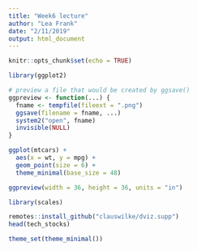 ```yaml
---
title: "Week6 lecture"
author: "Lea Frank"
date: "2/11/2019"
output: html_document
---
```


```r
knitr::opts_chunk$set(echo = TRUE)
```

```r
library(ggplot2)

# preview a file that would be created by ggsave()
ggpreview <- function(...) {
  fname <- tempfile(fileext = ".png")
  ggsave(filename = fname, ...)
  system2("open", fname)
  invisible(NULL)
}

ggplot(mtcars) + 
  aes(x = wt, y = mpg) + 
  geom_point(size = 6) +
  theme_minimal(base_size = 48)

ggpreview(width = 36, height = 36, units = "in")

```

```r
library(scales)
```

```r
remotes::install_github("clauswilke/dviz.supp")
head(tech_stocks)

theme_set(theme_minimal())

```

